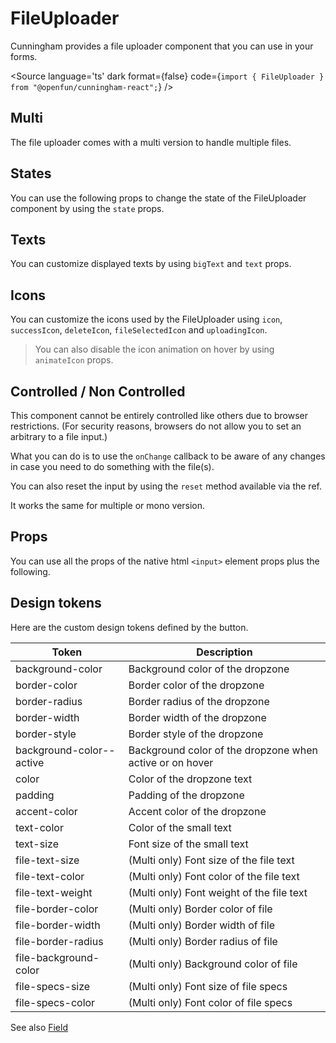
<Meta of={Stories}/>

# FileUploader

Cunningham provides a file uploader component that you can use in your forms.


<Canvas>
  <Story id="components-forms-fileuploader--mono"/>
</Canvas>

<Source
  language='ts'
  dark
  format={false}
  code={`import { FileUploader } from "@openfun/cunningham-react";`}
/>

## Multi

The file uploader comes with a multi version to handle multiple files.

<Canvas sourceState="shown">
  <Story id="components-forms-fileuploader--multi-wih-files"/>
</Canvas>


## States

You can use the following props to change the state of the FileUploader component by using the `state` props.

<Canvas sourceState="shown">
  <Story id="components-forms-fileuploader--mono-with-file-success"/>
</Canvas>

<Canvas sourceState="shown">
  <Story id="components-forms-fileuploader--mono-error"/>
</Canvas>

<Canvas sourceState="shown">
  <Story id="components-forms-fileuploader--mono-uploading"/>
</Canvas>

## Texts

You can customize displayed texts by using `bigText` and `text` props.

<Canvas sourceState="shown">
  <Story id="components-forms-fileuploader--mono-with-text"/>
</Canvas>

<Canvas sourceState="shown">
  <Story id="components-forms-fileuploader--mono-with-big-text"/>
</Canvas>

## Icons

You can customize the icons used by the FileUploader using `icon`, `successIcon`, `deleteIcon`, `fileSelectedIcon` and `uploadingIcon`.

> You can also disable the icon animation on hover by using `animateIcon` props.

<Canvas sourceState="shown">
  <Story id="components-forms-fileuploader--mono-custom-icons"/>
</Canvas>
<Canvas sourceState="shown">
  <Story id="components-forms-fileuploader--mono-custom-icons-success"/>
</Canvas>
<Canvas sourceState="shown">
  <Story id="components-forms-fileuploader--mono-custom-icons-uploading"/>
</Canvas>

## Controlled / Non Controlled

This component cannot be entirely controlled like others due to browser restrictions. (For security reasons, browsers do not allow you to set an arbitrary to a file input.)

What you can do is to use the `onChange` callback to be aware of any changes in case you need to do something with the file(s).

You can also reset the input by using the `reset` method available via the ref.

It works the same for multiple or mono version.

<Canvas sourceState="shown">
  <Story id="components-forms-fileuploader--multi-value"/>
</Canvas>

## Props

You can use all the props of the native html `<input>` element props plus the following.

<ArgTypes of={FileUploader} />

## Design tokens

Here are the custom design tokens defined by the button.

| Token        	| Description                 	|
|---------------|-----------------------------	|
| background-color  | Background color of the dropzone    	|
| border-color  | Border color of the dropzone    	|
| border-radius | Border radius of the dropzone    	|
| border-width  | Border width of the dropzone  	|
| border-style  | Border style of the dropzone  	|
| background-color--active | Background color of the dropzone when active or on hover   	|
| color | Color of the dropzone text   	|
| padding | Padding of the dropzone   	|
| accent-color | Accent color of the dropzone   	|
| text-color | Color of the small text |
| text-size | Font size of the small text |
| file-text-size | (Multi only) Font size of the file text |
| file-text-color | (Multi only) Font color of the file text |
| file-text-weight | (Multi only) Font weight of the file text |
| file-border-color | (Multi only) Border color of file |
| file-border-width | (Multi only) Border width of file |
| file-border-radius | (Multi only) Border radius of file |
| file-background-color | (Multi only) Background color of file |
| file-specs-size | (Multi only) Font size of file specs |
| file-specs-color | (Multi only) Font color of file specs |

See also [Field](?path=/story/components-forms-field-doc--page)
